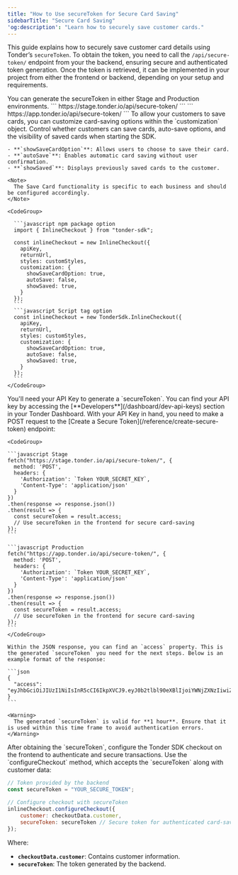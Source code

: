 ```yaml
---
title: "How to Use secureToken for Secure Card Saving"
sidebarTitle: "Secure Card Saving"
'og:description': "Learn how to securely save customer cards."
---
```



This guide explains how to securely save customer card details using Tonder’s `secureToken`. To obtain the token, you need to call the `/api/secure-token/` endpoint from your the backend, ensuring secure and authenticated token generation. Once the token is retrieved, it can be implemented in your project from either the frontend or backend, depending on your setup and requirements.

<Tip>
  You can generate the secureToken in either Stage and Production environments.
  <Tabs>
    <Tab title="Stage environment URL">
        ```
        https://stage.tonder.io/api/secure-token/
        ```
    </Tab>
    <Tab title="Production environment URL">
      ```
      https://app.tonder.io/api/secure-token/
      ```
    </Tab>
  </Tabs>
</Tip>

<Steps>
  <Step title="Initialize Tonder's SDK with Save Cards Customization">
    To allow your customers to save cards, you can customize card-saving options within the `customization` object. Control whether customers can save cards, auto-save options, and the visibility of saved cards when starting the SDK.

    - **`showSaveCardOption`**: Allows users to choose to save their card.
    - **`autoSave`**: Enables automatic card saving without user confirmation.
    - **`showSaved`**: Displays previously saved cards to the customer.

    <Note>
      The Save Card functionality is specific to each business and should be configured accordingly.
    </Note>

    <CodeGroup>

      ```javascript npm package option
      import { InlineCheckout } from "tonder-sdk";

      const inlineCheckout = new InlineCheckout({
        apiKey,
        returnUrl,
        styles: customStyles,
        customization: {
          showSaveCardOption: true,
          autoSave: false,
          showSaved: true,
        }
      });
      ```
      ```javascript Script tag option
      const inlineCheckout = new TonderSdk.InlineCheckout({
        apiKey,
        returnUrl,
        styles: customStyles,
        customization: {
          showSaveCardOption: true,
          autoSave: false,
          showSaved: true,
        }
      });
      ```
    </CodeGroup>
  
  </Step>
  <Step title="Retrieve your Secret API Key">
  You'll need your API Key to generate a `secureToken`. You can find your API key by accessing the [**Developers**](/dashboard/dev-api-keys) section in your Tonder Dashboard.
  </Step>
  <Step title="Generate a secureToken">
    With your API Key in hand, you need to make a POST request to the [Create a Secure Token](/reference/create-secure-token) endpoint:

    <CodeGroup>

    ```javascript Stage
    fetch("https://stage.tonder.io/api/secure-token/", {
      method: 'POST',
      headers: {
        'Authorization': `Token YOUR_SECRET_KEY`,
        'Content-Type': 'application/json'
      }
    })
    .then(response => response.json())
    .then(result => {
      const secureToken = result.access;
      // Use secureToken in the frontend for secure card-saving
    });
    ```

    ```javascript Production
    fetch("https://app.tonder.io/api/secure-token/", {
      method: 'POST',
      headers: {
        'Authorization': `Token YOUR_SECRET_KEY`,
        'Content-Type': 'application/json'
      }
    })
    .then(response => response.json())
    .then(result => {
      const secureToken = result.access;
      // Use secureToken in the frontend for secure card-saving
    });
    ```
    </CodeGroup>

    Within the JSON response, you can find an `access` property. This is the generated `secureToken` you need for the next steps. Below is an example format of the response:

    ```json
    {
      "access": "eyJhbGciOiJIUzI1NiIsInR5cCI6IkpXVCJ9.eyJ0b2tlbl90eXBlIjoiYWNjZXNzIiwiZXhwIjoxNzI3NzI3MTM3LCJpYXQiOjE3Mjc3MjM1MzcsImp0aSI6IjFjZTBkZmExODgwNzQzNGI4MDk2MzdlNTliNmM1NWMzIiwidXNlcl9pZCI6NDYxfQ.DFGNJr7JT6z3cp976PDBT57uX7LaYJLYBsdK8kaSAOI"
    }
    ```

    <Warning>
      The generated `secureToken` is valid for **1 hour**. Ensure that it is used within this time frame to avoid authentication errors.
    </Warning>

  </Step>
  <Step title="Configure the Checkout with your secureToken">
  After obtaining the `secureToken`, configure the Tonder SDK checkout on the frontend to authenticate and secure transactions. Use the `configureCheckout` method, which accepts the `secureToken` along with customer data:

  ```javascript
  // Token provided by the backend
  const secureToken = "YOUR_SECURE_TOKEN";

  // Configure checkout with secureToken
  inlineCheckout.configureCheckout({
      customer: checkoutData.customer,
      secureToken: secureToken // Secure token for authenticated card-saving
  });
  ```
  Where: 
  - **`checkoutData.customer`**: Contains customer information.
  - **`secureToken`**: The token generated by the backend.
  </Step>
</Steps>
